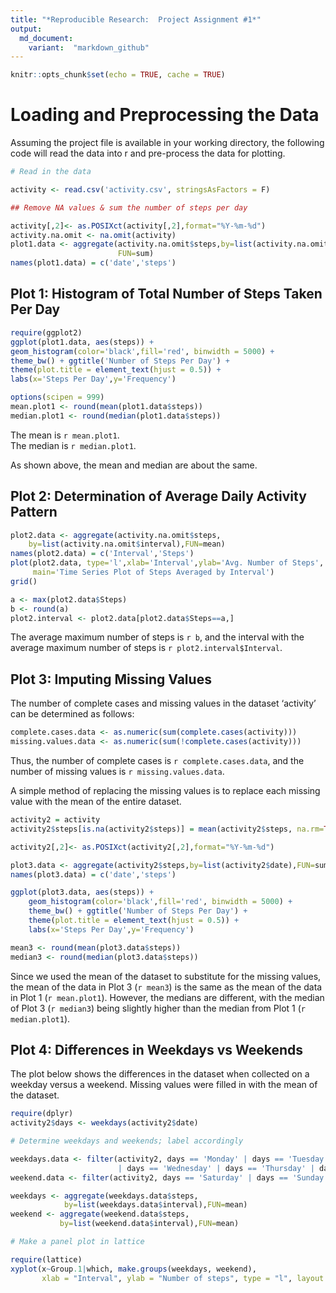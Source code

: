 ---
title: "*Reproducible Research:  Project Assignment #1*"
output: 
  md_document: 
    variant:  "markdown_github"
---

```{r setup, include=FALSE}
knitr::opts_chunk$set(echo = TRUE, cache = TRUE)
```

# Loading and Preprocessing the Data

Assuming the project file is available in your working directory, the 
following code will read the data into r and pre-process the data for plotting.

```{r loading the data, echo = TRUE}
# Read in the data

activity <- read.csv('activity.csv', stringsAsFactors = F)

## Remove NA values & sum the number of steps per day

activity[,2]<- as.POSIXct(activity[,2],format="%Y-%m-%d") 
activity.na.omit <- na.omit(activity)
plot1.data <- aggregate(activity.na.omit$steps,by=list(activity.na.omit$date),
                        FUN=sum)
names(plot1.data) = c('date','steps')
```

## Plot 1:  Histogram of Total Number of Steps Taken Per Day

```{r Plot 1, echo = TRUE}
require(ggplot2)
ggplot(plot1.data, aes(steps)) + 
geom_histogram(color='black',fill='red', binwidth = 5000) + 
theme_bw() + ggtitle('Number of Steps Per Day') +
theme(plot.title = element_text(hjust = 0.5)) +
labs(x='Steps Per Day',y='Frequency')

options(scipen = 999)
mean.plot1 <- round(mean(plot1.data$steps))
median.plot1 <- round(median(plot1.data$steps))

```

The mean is `r mean.plot1`.  
The median is `r median.plot1`.

As shown above, the mean and median are about the same. 

## Plot 2: Determination of Average Daily Activity Pattern

```{r Plot 2, echo=TRUE}
plot2.data <- aggregate(activity.na.omit$steps,
    by=list(activity.na.omit$interval),FUN=mean)
names(plot2.data) = c('Interval','Steps')
plot(plot2.data, type='l',xlab='Interval',ylab='Avg. Number of Steps',
     main='Time Series Plot of Steps Averaged by Interval')
grid()

a <- max(plot2.data$Steps)
b <- round(a)
plot2.interval <- plot2.data[plot2.data$Steps==a,]

```

The average maximum number of steps is `r b`, and the interval with the 
average maximum number of steps is `r plot2.interval$Interval`.

## Plot 3: Imputing Missing Values

The number of complete cases and missing values in the dataset 'activity'
can be determined as follows:

```{r complete cases and missing values, echo = TRUE}

complete.cases.data <- as.numeric(sum(complete.cases(activity)))
missing.values.data <- as.numeric(sum(!complete.cases(activity)))
```

Thus, the number of complete cases is `r complete.cases.data`, and the 
number of missing values is `r missing.values.data`.

A simple method of replacing the missing values is to replace each missing
value with the mean of the entire dataset. 

```{r replacing missing values, echo = TRUE}
activity2 = activity
activity2$steps[is.na(activity2$steps)] = mean(activity2$steps, na.rm=TRUE)

activity2[,2]<- as.POSIXct(activity2[,2],format="%Y-%m-%d")

plot3.data <- aggregate(activity2$steps,by=list(activity2$date),FUN=sum)
names(plot3.data) = c('date','steps')

ggplot(plot3.data, aes(steps)) + 
    geom_histogram(color='black',fill='red', binwidth = 5000) + 
    theme_bw() + ggtitle('Number of Steps Per Day') +
    theme(plot.title = element_text(hjust = 0.5)) +
    labs(x='Steps Per Day',y='Frequency')

mean3 <- round(mean(plot3.data$steps))
median3 <- round(median(plot3.data$steps))

```

Since we used the mean of the dataset to substitute for the missing values, the mean of the data in Plot 3 (`r mean3`) is the same as the mean of the data in Plot 1 (`r mean.plot1`).  However, the medians are different, with the median of Plot 3 (`r median3`) being slightly higher than the median from Plot 1 (`r median.plot1`).

## Plot 4:  Differences in Weekdays vs Weekends

The plot below shows the differences in the dataset when collected on a weekday versus a weekend.  Missing values were filled in with the mean of the dataset.

```{r weekdays vs weekends, echo = TRUE}
require(dplyr)
activity2$days <- weekdays(activity2$date)

# Determine weekdays and weekends; label accordingly

weekdays.data <- filter(activity2, days == 'Monday' | days == 'Tuesday' 
                        | days == 'Wednesday' | days == 'Thursday' | days == 'Friday')
weekend.data <- filter(activity2, days == 'Saturday' | days == 'Sunday')

weekdays <- aggregate(weekdays.data$steps,
            by=list(weekdays.data$interval),FUN=mean)
weekend <- aggregate(weekend.data$steps,
           by=list(weekend.data$interval),FUN=mean)

# Make a panel plot in lattice

require(lattice)
xyplot(x~Group.1|which, make.groups(weekdays, weekend),
       xlab = "Interval", ylab = "Number of steps", type = "l", layout = c(1,2)) 

```
